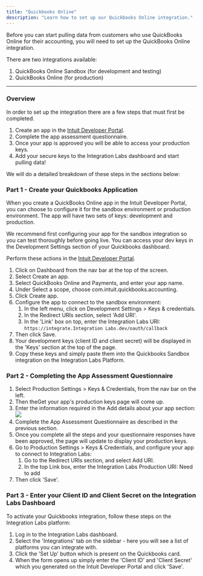 ```yaml
---
title: "Quickbooks Online"
description: "Learn how to set up our Quickbooks Online integration."
---
```


Before you can start pulling data from customers who use QuickBooks Online for their accounting, you will need to set up the QuickBooks Online integration.

There are two integrations available:

1. QuickBooks Online Sandbox (for development and testing)
2. QuickBooks Online (for production)

---

### Overview

In order to set up the integration there are a few steps that must first be completed.

1. Create an app in the [Intuit Developer Portal](https://developer.intuit.com/app/developer/homepage).
2. Complete the app assessment questionnaire.
3. Once your app is approved you will be able to access your production keys.
4. Add your secure keys to the Integration Labs dashboard and start pulling data!

We will do a detailed breakdown of these steps in the sections below:

### Part 1 - Create your Quickbooks Application

When you create a QuickBooks Online app in the Intuit Developer Portal, you can choose to configure it for the sandbox environment or production environment. The app will have two sets of keys: development and production.

We recommend first configuring your app for the sandbox integration so you can test thoroughly before going live. You can access your dev keys in the Development Settings section of your Quickbooks dashboard.

Perform these actions in the [Intuit Developer Portal](https://developer.intuit.com/app/developer/homepage).

1. Click on Dashboard from the nav bar at the top of the screen.
2. Select Create an app.
3. Select QuickBooks Online and Payments, and enter your app name.
4. Under Select a scope, choose com.intuit.quickbooks.accounting.
5. Click Create app.
6. Configure the app to connect to the sandbox environment:
   1. In the left menu, click on Development Settings > Keys & credentials.
   2. In the Redirect URIs section, select 'Add URI'.
   3. In the 'Link' box on top, enter the Integration Labs URI: `https://integrate.Integration Labs.dev/oauth/callback`
7. Then click Save.
8. Your development keys (client ID and client secret) will be displayed in the 'Keys' section at the top of the page.
9. Copy these keys and simply paste them into the Quickbooks Sandbox integration on the Integration Labs Platform.

### Part 2 - Completing the App Assessment Questionnaire

1. Select Production Settings > Keys & Credentials, from the nav bar on the left.
2. Then theGet your app's production keys page will come up.
3. Enter the information required in the Add details about your app section:
   ![](/images/e3c3e8b-image.png)
4. Complete the App Assessment Questionnaire as described in the previous section.
5. Once you complete all the steps and your questionnaire responses have been approved, the page will update to display your production keys.
6. Go to Production Settings > Keys & Credentials, and configure your app to connect to Integration Labs:
   1. Go to the Redirect URIs section, and select Add URI.
   2. In the top Link box, enter the Integration Labs Production URI: Need to add
7. Then click 'Save'.

### Part 3 - Enter your Client ID and Client Secret on the Integration Labs Dashboard

To activate your Quickbooks integration, follow these steps on the Integration Labs platform:

1. Log in to the Integration Labs dashboard.
2. Select the 'Integrations' tab on the sidebar - here you will see a list of platforms you can integrate with.
3. Click the 'Set Up' button which is present on the Quickbooks card.
4. When the form opens up simply enter the 'Client ID' and 'Client Secret' which you generated on the Intuit Developer Portal and click 'Save'.
